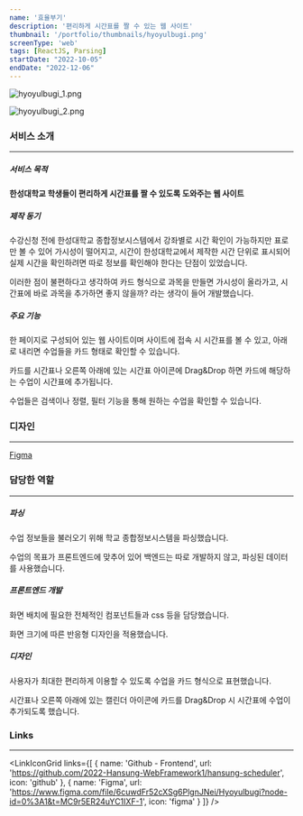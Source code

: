 ```yaml
---
name: '효율부기'
description: '편리하게 시간표를 짤 수 있는 웹 사이트'
thumbnail: '/portfolio/thumbnails/hyoyulbugi.png'
screenType: 'web'
tags: [ReactJS, Parsing]
startDate: "2022-10-05"
endDate: "2022-12-06"
---
```


![hyoyulbugi_1.png](/portfolio/hyoyulbugi_1.png)

![hyoyulbugi_2.png](/portfolio/hyoyulbugi_2.png)

### 서비스 소개

---

##### 서비스 목적

**한성대학교 학생들이 편리하게 시간표를 짤 수 있도록 도와주는 웹 사이트**

##### 제작 동기

수강신청 전에 한성대학교 종합정보시스템에서 강좌별로 시간 확인이 가능하지만 표로만 볼 수 있어 가시성이 떨어지고, 시간이 한성대학교에서 제작한 시간 단위로 표시되어 실제 시간을 확인하려면 따로 정보를 확인해야 한다는 단점이 있었습니다.

이러한 점이 불편하다고 생각하여 카드 형식으로 과목을 만들면 가시성이 올라가고, 시간표에 바로 과목을 추가하면 좋지 않을까? 라는 생각이 들어 개발했습니다.

##### 주요 기능

한 페이지로 구성되어 있는 웹 사이트이며 사이트에 접속 시 시간표를 볼 수 있고, 아래로 내리면 수업들을 카드 형태로 확인할 수 있습니다.

카드를 시간표나 오른쪽 아래에 있는 시간표 아이콘에 Drag&Drop 하면 카드에 해당하는 수업이 시간표에 추가됩니다.

수업들은 검색이나 정렬, 필터 기능을 통해 원하는 수업을 확인할 수 있습니다.

### 디자인

---

[Figma](https://www.figma.com/embed?embed_host=share&url=https%3A%2F%2Fwww.figma.com%2Ffile%2F6cuwdFr52cXSg6PlgnJNei%2FHyoyulbugi%3Ftype%3Ddesign%26node-id%3D0%253A1%26t%3DVa0utAfssN5Wn0EX-1)

### 담당한 역할

---

##### 파싱

수업 정보들을 불러오기 위해 학교 종합정보시스템을 파싱했습니다.

수업의 목표가 프론트엔드에 맞추어 있어 백엔드는 따로 개발하지 않고, 파싱된 데이터를 사용했습니다.

##### 프론트엔드 개발

화면 배치에 필요한 전체적인 컴포넌트들과 css 등을 담당했습니다.

화면 크기에 따른 반응형 디자인을 적용했습니다.

##### 디자인

사용자가 최대한 편리하게 이용할 수 있도록 수업을 카드 형식으로 표현했습니다.

시간표나 오른쪽 아래에 있는 캘린더 아이콘에 카드를 Drag&Drop 시 시간표에 수업이 추가되도록 했습니다.

### Links

---

<LinkIconGrid
	links={[
		{
			name: 'Github - Frontend',
			url: 'https://github.com/2022-Hansung-WebFramework1/hansung-scheduler',
			icon: 'github'
		},
		{
			name: 'Figma',
			url: 'https://www.figma.com/file/6cuwdFr52cXSg6PlgnJNei/Hyoyulbugi?node-id=0%3A1&t=MC9r5ER24uYC1IXF-1',
			icon: 'figma'
		}
	]}
/>
